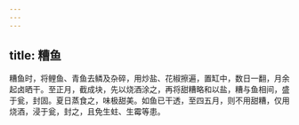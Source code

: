 ```yaml
---
---
---
```

title: 糟鱼
---



糟鱼时，将鲤鱼、青鱼去鳞及杂碎，用炒盐、花椒擦遍，置缸中，数日一翻，月余起卤晒干。至正月，截成块，先以烧酒涂之，再将甜糟略和以盐，糟与鱼相间，盛于瓮，封固。夏日蒸食之，味极甜美。如鱼已干透，至四五月，则不用甜糟，仅用烧酒，浸于瓮，封之，且免生蛀、生霉等患。